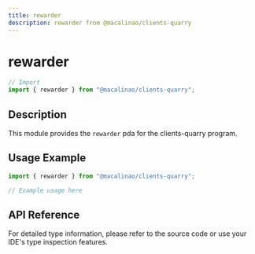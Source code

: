 ```yaml
---
title: rewarder
description: rewarder from @macalinao/clients-quarry
---
```


# rewarder

```typescript
// Import
import { rewarder } from "@macalinao/clients-quarry";
```

## Description

This module provides the `rewarder` pda for the clients-quarry program.

## Usage Example

```typescript
import { rewarder } from "@macalinao/clients-quarry";

// Example usage here
```

## API Reference

For detailed type information, please refer to the source code or use your IDE's type inspection features.
